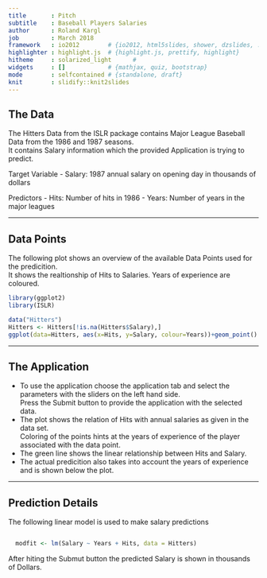 ---
title       : Pitch
subtitle    : Baseball Players Salaries
author      : Roland Kargl
job         : March 2018
framework   : io2012        # {io2012, html5slides, shower, dzslides, ...}
highlighter : highlight.js  # {highlight.js, prettify, highlight}
hitheme     : solarized_light      # 
widgets     : []            # {mathjax, quiz, bootstrap}
mode        : selfcontained # {standalone, draft}
knit        : slidify::knit2slides
---

## The Data

The Hitters Data from the ISLR package contains Major League Baseball Data from the 1986 and 1987 seasons.  
It contains Salary information which the provided Application is trying to predict.

Target Variable
- Salary: 1987 annual salary on opening day in thousands of dollars

Predictors
- Hits: Number of hits in 1986
- Years: Number of years in the major leagues


---

## Data Points

The following plot shows an overview of the available Data Points used for the predicition.  
It shows the realtionship of Hits to Salaries. Years of experience are coloured.


```{r echo=FALSE, fig.width=10, fig.height=6,fig.align='center'}
library(ggplot2)
library(ISLR)

data("Hitters")
Hitters <- Hitters[!is.na(Hitters$Salary),]
ggplot(data=Hitters, aes(x=Hits, y=Salary, colour=Years))+geom_point()


```




---

## The Application


- To use the application choose the application tab and select the parameters with the sliders on the left hand side.   
Press the Submit button to provide the application with the selected data.
- The plot shows the relation of Hits with annual salaries as given in the data set.  
Coloring of the points hints at the years of experience of the player associated with the data point.
- The green line shows the linear relationship between Hits and Salary.
- The actual predicition also takes into account the years of experience and is shown below the plot.


---

## Prediction Details

The following linear model is used to make salary predictions


```r

  modfit <- lm(Salary ~ Years + Hits, data = Hitters)

```

After hiting the Submut button the predicted Salary is shown in thousands of Dollars. 


